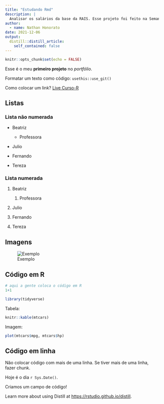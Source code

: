 ```yaml
---
title: "Estudando Rmd"
description: |
  Analisar os salários da base da RAIS. Esse projeto foi feito na Semana Data Science na Prática da Curso-R
author:
  - name: Nathan Honorato
date: 2021-12-06
output:
  distill::distill_article:
    self_contained: false
---
```


```r
knitr::opts_chunk$set(echo = FALSE)
```

Esse é o meu **primeiro projeto** no *portfólio*.

Formatar um texto como código: `usethis::use_git()`

Como colocar um link? [Live Curso-R](https://www.youtube.com/watch?v=eEAd0PPqizE)

## Listas

### Lista não numerada

-   Beatriz
    - Professora

-   Julio

-   Fernando

-   Tereza

### Lista numerada

1.  Beatriz
    1. Professora

2.  Julio

3.  Fernando

4.  Tereza

## Imagens

![Exemplo](https://curso-r.com/images/clientes/logo-elo.png)

## Código em R

```r
# aqui a gente coloca o código em R
1+1

```

```r
library(tidyverse)

```

Tabela:
```r
knitr::kable(mtcars)
```

Imagem:
```r
plot(mtcars$mpg, mtcars$hp)
```

## Código em linha
Não colocar código com mais de uma linha.
Se tiver mais de uma linha, fazer chunk.

Hoje é o dia `r Sys.Date()`.

Criamos um campo de código!

Learn more about using Distill at <https://rstudio.github.io/distill>.
